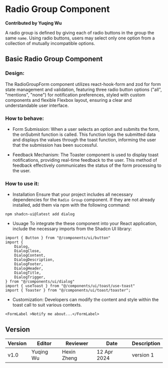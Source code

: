 
# Radio Group Component

**Contributed by Yuqing Wu**

A radio group is defined by giving each of radio buttons in the group the same `name`. Using radio buttons, users may select only one option from a collection of mutually incompatible options.

## Basic Radio Group Component

### Design:
The RadioGroupForm component utilizes react-hook-form and zod for form state management and validation, featuring three radio button options ("all", "mentions", "none") for notification preferences, styled with custom components and flexible Flexbox layout, ensuring a clear and understandable user interface.

### How to behave: 
- Form Submission:
When a user selects an option and submits the form, the onSubmit function is called. This function logs the submitted data and displays the values through the toast function, informing the user that the submission has been successful.

- Feedback Mechanism:
The Toaster component is used to display toast notifications, providing real-time feedback to the user. This method of feedback effectively communicates the status of the form processing to the user.

### How to use it: 
- Installation 
Ensure that your project includes all necessary dependencies for the `Radio Group` component. If they are not already installed, add them via npm with the following command: 
``` 
npm shadcn-ui@latest add dialog
```
- Usuage
To integrate the these component into your React application, include the necessary imports from the Shadcn UI library:
```
import { Button } from "@/components/ui/button"
import {
    Dialog,
    DialogClose,
    DialogContent,
    DialogDescription,
    DialogFooter,
    DialogHeader,
    DialogTitle,
    DialogTrigger,
} from "@/components/ui/dialog"
import { useToast } from "@/components/ui/toast/use-toast"
import { Toaster } from "@/components/ui/toast/toaster";

```

- Customization:
Developers can modify the content and style within the toast call to suit various contexts. 
```
<FormLabel >Notify me about...</FormLabel>
```

<CompletedRadioGroup />

## Version

| Version | Editor          | Reviewer        | Date       | Description |
| ------- | --------------- | --------------- | ---------- | ----------- |
| v1.0    | Yuqing Wu | Hexin Zheng | 12 Apr 2024 | version 1   |

